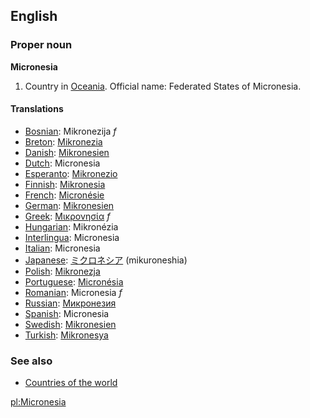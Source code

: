 ==English==

===Proper noun===
'''Micronesia'''
{{wikipedia}}
# Country in [[Oceania]]. Official name: Federated States of Micronesia.

====Translations====
*[[Bosnian]]: Mikronezija ''f''
*[[Breton]]: [[Mikronezia]]
*[[Danish]]: [[Mikronesien]]
*[[Dutch]]: Micronesia
*[[Esperanto]]: [[Mikronezio]]
*[[Finnish]]: [[Mikronesia]]
*[[French]]: [[Micronésie]]
*[[German]]: [[Mikronesien]]
*[[Greek]]: [[Μικρονησία]] ''f''
*[[Hungarian]]: Mikronézia
*[[Interlingua]]: Micronesia
*[[Italian]]: Micronesia
*[[Japanese]]: [[ミクロネシア]] (mikuroneshia)
*[[Polish]]: [[Mikronezja]]
*[[Portuguese]]: [[Micronésia]]
*[[Romanian]]: Micronesia ''f''
*[[Russian]]: [[Микронезия]]
*[[Spanish]]: Micronesia
*[[Swedish]]: [[Mikronesien]]
*[[Turkish]]: [[Mikronesya]]

===See also===
* [[Countries of the world]]

[[pl:Micronesia]]